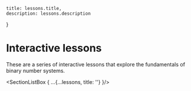     title: lessons.title,
    description: lessons.description
}

# Interactive lessons

These are a series of interactive lessons that explore the fundamentals of binary number systems.

<SectionListBox { ...{...lessons, title: ''} }/>